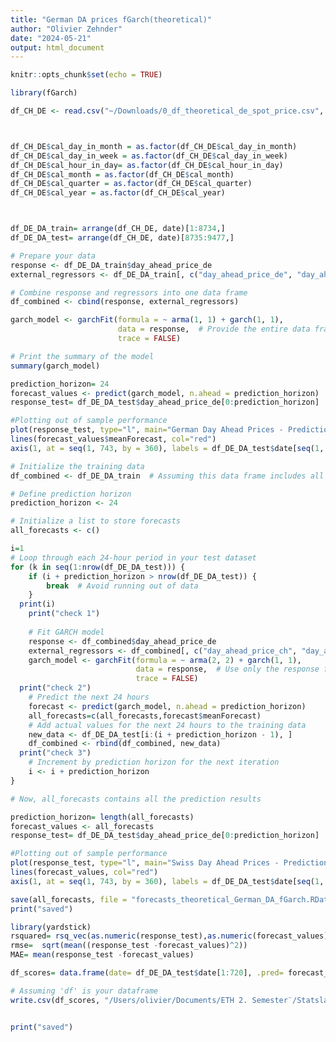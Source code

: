 ```yaml
---
title: "German DA prices fGarch(theoretical)"
author: "Olivier Zehnder"
date: "2024-05-21"
output: html_document
---
```



```r
knitr::opts_chunk$set(echo = TRUE)
```

```r
library(fGarch)
```


```r
df_CH_DE <- read.csv("~/Downloads/0_df_theoretical_de_spot_price.csv", header=TRUE)



df_CH_DE$cal_day_in_month = as.factor(df_CH_DE$cal_day_in_month)
df_CH_DE$cal_day_in_week = as.factor(df_CH_DE$cal_day_in_week)
df_CH_DE$cal_hour_in_day= as.factor(df_CH_DE$cal_hour_in_day)
df_CH_DE$cal_month = as.factor(df_CH_DE$cal_month)
df_CH_DE$cal_quarter = as.factor(df_CH_DE$cal_quarter)
df_CH_DE$cal_year = as.factor(df_CH_DE$cal_year)



df_DE_DA_train= arrange(df_CH_DE, date)[1:8734,]
df_DE_DA_test= arrange(df_CH_DE, date)[8735:9477,]
```


```r

# Prepare your data
response <- df_DE_DA_train$day_ahead_price_de
external_regressors <- df_DE_DA_train[, c("day_ahead_price_de", "day_ahead_price_at")]  # Replace with your actual regressor names

# Combine response and regressors into one data frame
df_combined <- cbind(response, external_regressors)

garch_model <- garchFit(formula = ~ arma(1, 1) + garch(1, 1),
                        data = response,  # Provide the entire data frame
                        trace = FALSE)

# Print the summary of the model
summary(garch_model)


```


```r
prediction_horizon= 24
forecast_values <- predict(garch_model, n.ahead = prediction_horizon)
response_test= df_DE_DA_test$day_ahead_price_de[0:prediction_horizon]

#Plotting out of sample performance
plot(response_test, type="l", main="German Day Ahead Prices - Predictions",  xlab = " ", ylab = "Price", xaxt = "n", ylim=c(0,350))
lines(forecast_values$meanForecast, col="red")
axis(1, at = seq(1, 743, by = 360), labels = df_DE_DA_test$date[seq(1, 743, by = 360)], las = 2, cex.axis = 0.7)
```


```r

# Initialize the training data
df_combined <- df_DE_DA_train  # Assuming this data frame includes all necessary variables

# Define prediction horizon
prediction_horizon <- 24

# Initialize a list to store forecasts
all_forecasts <- c()

i=1
# Loop through each 24-hour period in your test dataset
for (k in seq(1:nrow(df_DE_DA_test))) {
    if (i + prediction_horizon > nrow(df_DE_DA_test)) {
        break  # Avoid running out of data
    }
  print(i)
    print("check 1")
  
    # Fit GARCH model
    response <- df_combined$day_ahead_price_de
    external_regressors <- df_combined[, c("day_ahead_price_ch", "day_ahead_price_at")]
    garch_model <- garchFit(formula = ~ arma(2, 2) + garch(1, 1),
                            data = response,  # Use only the response for the GARCH model
                            trace = FALSE)
  print("check 2")
    # Predict the next 24 hours
    forecast <- predict(garch_model, n.ahead = prediction_horizon)
    all_forecasts=c(all_forecasts,forecast$meanForecast)
    # Add actual values for the next 24 hours to the training data
    new_data <- df_DE_DA_test[i:(i + prediction_horizon - 1), ]
    df_combined <- rbind(df_combined, new_data)
  print("check 3")
    # Increment by prediction horizon for the next iteration
    i <- i + prediction_horizon
}

# Now, all_forecasts contains all the prediction results

```

```r
prediction_horizon= length(all_forecasts)
forecast_values <- all_forecasts
response_test= df_DE_DA_test$day_ahead_price_de[0:prediction_horizon]

#Plotting out of sample performance
plot(response_test, type="l", main="Swiss Day Ahead Prices - Predictions",  xlab = " ", ylab = "Price", xaxt = "n", ylim=c(0,350))
lines(forecast_values, col="red")
axis(1, at = seq(1, 743, by = 360), labels = df_DE_DA_test$date[seq(1, 743, by = 360)], las = 2, cex.axis = 0.7)
```
```r
save(all_forecasts, file = "forecasts_theoretical_German_DA_fGarch.RData")
print("saved")
```

```r
library(yardstick)
rsquared= rsq_vec(as.numeric(response_test),as.numeric(forecast_values))
rmse=  sqrt(mean((response_test -forecast_values)^2))
MAE= mean(response_test -forecast_values)
```

```r

df_scores= data.frame(date= df_DE_DA_test$date[1:720], .pred= forecast_values, acutal=response_test )

# Assuming 'df' is your dataframe
write.csv(df_scores, "/Users/olivier/Documents/ETH 2. Semester¨/Statslab/Scores DA prices/1 - GARCH - Prediction - DE - Data Theoretical/holdout_predictions.csv", row.names = FALSE)


print("saved")

```
